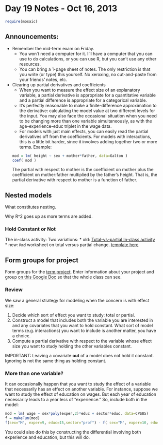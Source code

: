 # Day 19 Notes - Oct 16, 2013

```r
require(mosaic)
```




## Announcements:

* Remember the mid-term exam on Friday.  
    * You won't need a computer for it.  I'll have a computer that you can use to do calculations, or you can use R, but you can't use any other resources.
    * You can bring a 1-page sheet of notes.  The only restriction is that you write (or type) this yourself.  No xeroxing, no cut-and-paste from your friends' notes, etc.
* Clearing up partial derivatives and coefficients
    * When you want to measure the effect size of an explanatory variable, a partial derivative is appropriate for a quantitative variable and a partial difference is appropriate for a categorical variable.
    * It's perfectly reasonable to make a finite-difference approximation to the derivative: calculating the model value at two different levels for the input.  You may also face the occasional situation when you need to be changing more than one variable simultaneously, as with the age-experience-educ triplet in the wage data.
    * For models with just main effects, you can easily read the partial derivatives off from the coefficients.  For models with interactions, this is a little bit harder, since it involves adding together two or more terms.
      Example:
```r
mod = lm( height ~ sex + mother*father, data=Galton )
coef( mod )
```
The partial with respect to mother is the coefficient on mother plus the coefficient on mother:father multiplied by the father's height.  That is, the partial derivative with respect to mother is a function of father.


## Nested models 

What constitutes nesting.

Why R^2 goes up as more terms are added.

### Hold Constant or Not

The in-class activity: Two variations:
* old: [Total-vs-partial In-class activity](https://dl.dropbox.com/u/5098197/ISM/total-partial.pdf)
* new: `Rmd` worksheet on total versus partial change. [template here](https://raw.github.com/dtkaplan/Stats155/gh-pages/Notes/Day-18/partial-change-activity.Rmd)

## Form groups for project

Form groups for the [term project](../Resources/term-project-2013.html).  Enter information about your project and group [on this Google Doc](https://docs.google.com/document/d/1pfZJMs0WLnZ9sPl7uzUi3AgSxWMFWOkwDvS4wNnlZ0U/edit?usp=sharing) so that the whole class can see.

### Review

We saw a general strategy for modeling when the concern is with effect size:

1. Decide which sort of effect you want to study: total or partial.
2. Construct a model that includes both the variable you are interested in and any covariates that you want to hold constant.  What sort of model 
terms (e.g. interactions) you want to include is another matter, you have a choice.
3. Compute a partial derivative with respect to the variable whose effect size you want to study holding the other variables constant.

IMPORTANT: Leaving a covariate **out** of a model does not hold it constant.  Ignoring is not the same thing as holding constant.

### More than one variable?

It can occasionally happen that you want to study the effect of a variable that necessarily has an effect on another variable.  For instance, suppose we want to study the effect of education on wages.  But each year of education necessarily leads to a year less of "experience."  So, include both in the model:
```r
mod = lm( wage ~ sex*poly(exper,2)*educ + sector*educ, data=CPS85)
f = makeFun(mod)
f(sex="M", exper=9, educ=15,sector="prof") - f( sex="M", exper=10, educ=14, sector="prof")
```

You could also do this by constructing the differential involving both experience and education, but this will do.
